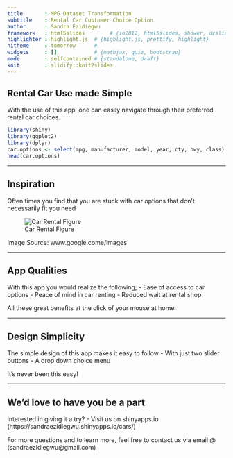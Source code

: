 ```yaml
---
title       : MPG Dataset Transformation
subtitle    : Rental Car Customer Choice Option
author      : Sandra Ezidiegwu
framework   : html5slides        # {io2012, html5slides, shower, dzslides, ...}
highlighter : highlight.js  # {highlight.js, prettify, highlight}
hitheme     : tomorrow      # 
widgets     : []            # {mathjax, quiz, bootstrap}
mode        : selfcontained # {standalone, draft}
knit        : slidify::knit2slides
---
```


## Rental Car Use made Simple
With the use of this app, one can easily navigate through their preferred rental car choices. 
```r
library(shiny)
library(ggplot2)
library(dplyr)
car.options <- select(mpg, manufacturer, model, year, cty, hwy, class)
head(car.options) 
```

---

## Inspiration
Often times you find that you are stuck with car options that don't necessarily fit you need

![Car Rental Figure](http://cdn.moneycrashers.com/wp-content/uploads/2014/07/zipcar-cars.png)


Image Source: www.google.come/images

---

## App Qualities
With this app you would realize the following;
- Ease of access to car options
- Peace of mind in car renting
- Reduced wait at rental shop

All these great benefits at the click of your mouse at home!

---

## Design Simplicity
The simple design of this app makes it easy to follow
- With just two slider buttons 
- A drop down choice menu 

It's never been this easy!

---

## We'd love to have you be a part
Interested in giving it a try?
- Visit us on shinyapps.io (https://sandraezidiegwu.shinyapps.io/cars/)

For more questions and to learn more, feel free to contact us via email @ (sandraezidiegwu@gmail.com)
